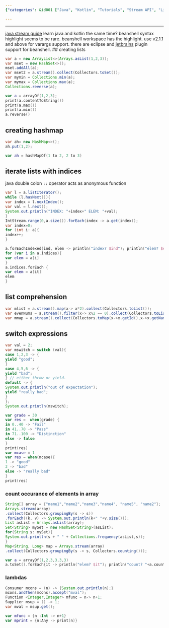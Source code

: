 ```yaml
---
{"categories": &id001 ["Java", "Kotlin", "Tutorials", "Stream API", "List Comprehension", "Switch Expressions", "Eclipse", "JetBrains Plugin", "Beanshell Syntax Highlighting", "Array Element Occurrences"], "category": "Programming Languages", "date": "2022-12-15 10:39:10", "description": "This guide offers tutorials in Java and Kotlin, covering patterns like Java Stream, list comprehension, switch expressions, and iterating through lists with indices. Additionally, it discusses eclipse and JetBrains plugin support for BeanShell syntax highlighting. The guide also teaches various methods to count array element occurrences in both languages.", "tags": *id001, "title": "useful java patterns"}

---
```


------
[java stream guide](https://stackify.com/streams-guide-java-8/)
learn java and kotlin the same time?
beanshell syntax highlight seems to be rare. beanshell workspace has the highlight.
use v2.1.1 and above for varargs support.
there are eclipse and [jetbrains](https://github.com/perNyfelt/beanshell-intellij-plugin) plugin support for beanshell.
## creating lists
```java
var a = new ArrayList<>(Arrays.asList(1,2,3));
var mset = new HashSet<>();
mset.addAll(a);
var mset2 = a.stream().collect(Collectors.toSet());
var mymin = Collections.min(a);
var mymax = Collections.max(a);
Collections.reverse(a);
```
```kotlin
var a = arrayOf(1,2,3);
print(a.contentToString())
print(a.max())
print(a.min())
a.reverse()
```
## creating hashmap
```java
var ah= new HashMap<>();
ah.put(1,2);
```
```kotlin
var ah = hashMapOf(1 to 2, 2 to 3)
```
## iterate lists with indices
java double colon `::` operator acts as anonymous function
```java
var l = a.listIterator();
while (l.hasNext()){
var index = l.nextIndex();
var val = l.next();
System.out.println("INDEX: "+index+" ELEM: "+val);
}
IntStream.range(0,a.size()).forEach(index -> a.get(index));
var index=0;
for (int i: a){
index++;
}
```
```kotlin
a.forEachIndexed{ind, elem -> println("index? $ind"); println("elem? $elem")}
for (var i in a.indices){
var elem = a[i]
}
a.indices.forEach {
var elem = a[it]
elem
}
```
## list comprehension
```java
var mlist = a.stream().map(x-> x*2).collect(Collectors.toList());
var evenNums = a.stream().filter(x-> x%2 == 0).collect(Collectors.toList());
var mmap = a.stream().collect(Collectors.toMap(x->x.getId(),x->x.getName()));
```
## switch expressions
```java
var val = 2;
var mswitch = switch (val){
case 1,2,3 -> {
yield "good";
}
case 4,5,6 -> {
yield "bad";
} // either throw or yield.
default -> {
System.out.println("out of expectation");
yield "really bad";
}
};
System.out.println(mswitch);
```
```kotlin
var grade = 30
var res =  when(grade) {
in 0..40 -> "Fail"
in 41..70 -> "Pass"
in 71..100 -> "Distinction"
else -> false
}
print(res)
var mcase = 1
var res = when(mcase){
1 -> "good"
2 -> "bad"
else -> "really bad"
}
print(res)
```
### count occurance of elements in array
```java
String[] array = {"name1","name2","name3","name4", "name5", "name2"};
Arrays.stream(array)
.collect(Collectors.groupingBy(s -> s))
.forEach((k, v) -> System.out.println(k+" "+v.size()));
List asList = Arrays.asList(array);
Set<String> mySet = new HashSet<String>(asList);
for(String s: mySet){
System.out.println(s + " " + Collections.frequency(asList,s));
}
Map<String, Long> map = Arrays.stream(array)
.collect(Collectors.groupingBy(s -> s, Collectors.counting()));
```
```kotlin
var a = arrayOf(1,2,3,3,3,3)
a.toSet().forEach{it -> println("elem? $it"); println("count? "+a.count{it2->it2 == it})}
```
### lambdas
```java
Consumer mcons = (n) -> {System.out.println(n);}
mcons.andThen(mcons).accept("mval");
Function <Integer,Integer> mfunc = n-> n+1;
Supplier msup = () -> 1;
var mval = msup.get();
```
```kotlin
var mfunc = {n :Int -> n+1}
var mprint = {n:Any -> print(n)}
```
